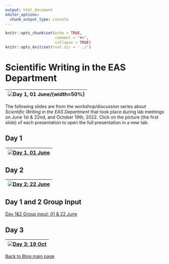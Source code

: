 ```yaml
---
output: html_document
editor_options:
  chunk_output_type: console
---
```


```r
knitr::opts_chunk$set(echo = TRUE,
                      comment = "#>",
                      collapse = TRUE)
knitr::opts_knit$set(root.dir = '../')
```


# Scientific Writing in the EAS Department {.unlisted .unnumbered #EASslides}

| ![Day 1, 01 June](/Users/aashbury/Documents/scientific_communication_support_website/vignettes/Sci_Writ_EAS_series/Day 1/Day 1.005.jpeg)/{width=50%} |
|-|

The following slides are from the workshop/discussion series about *Scientific Writing in the EAS Department* that took place during lab meetings on June 1st & 22nd, and October 19th, 2022. Click on the picture (the first slide) of each presentation to open the full presentation in a new tab.


## Day 1 {-}

| [![Day 1, 01 June](/Users/aashbury/Documents/scientific_communication_support_website/vignettes/Sci_Writ_EAS_series/Day 1/Day 1.012.jpeg)](https://github.com/ekopter/scientific_communication_support_website/blob/main/pdfs/Sci_Writ_EAS_series/Day_1.pdf){target="_blank"} |
|-|

## Day 2 {-}

| [![Day 2; 22 June](/Users/aashbury/Documents/scientific_communication_support_website/vignettes/Sci_Writ_EAS_series/Day 2/Day 2.015.jpeg)](https://github.com/ekopter/scientific_communication_support_website/blob/main/pdfs/Sci_Writ_EAS_series/Day_2.pdf){target="_blank"} |
|-|

## Day 1 and 2 Group Input {-}

[Day 1&2 Group input; 01 & 22 June](https://github.com/ekopter/scientific_communication_support_website/blob/main/pdfs/Sci_Writ_EAS_series/Day_1_group_input.pdf){width=100% height=500px}

## Day 3 {-}

| [![Day 3; 19 Oct](/Users/aashbury/Documents/scientific_communication_support_website/vignettes/Sci_Writ_EAS_series/Day 3/Day 3.018.jpeg)](https://github.com/ekopter/scientific_communication_support_website/blob/main/pdfs/Sci_Writ_EAS_series/Day_3.pdf){target="_blank"}|
|-|

[Back to Blog main page](#blog_main)